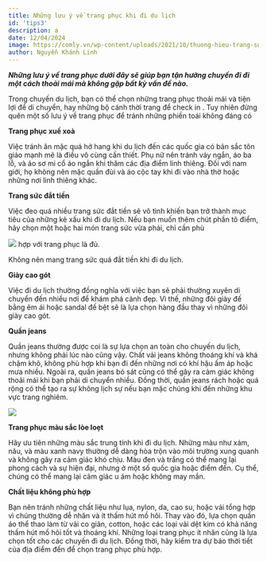 ```yaml
---
title: Những lưu ý về trang phục khi đi du lịch
id: 'tips3'
description: a
date: 12/04/2024
image: https://comly.vn/wp-content/uploads/2021/10/thuong-hieu-trang-suc.jpeg
author: Nguyễn Khánh Linh
---
```


_**Những lưu ý về trang phục dưới đây sẽ giúp bạn tận hưởng chuyến đi đi một cách thoải mái mà không gặp bất kỳ vấn đề nào.**_

Trong chuyến du lịch, bạn có thể chọn những trang phục thoải mái và tiện lợi để di chuyển, hay những bộ cánh thời trang để check in . Tuy nhiên đừng quên một số lưu ý về trang phục để tránh những phiền toái không đáng có

**Trang phục xuề xoà**

Việc tránh ăn mặc quá hở hang khi du lịch đến các quốc gia có bản sắc tôn giáo mạnh mẽ là điều vô cùng cần thiết. Phụ nữ nên tránh váy ngắn, áo ba lỗ, và áo sơ mi cổ áo ngắn khi thăm các địa điểm linh thiêng. Đối với nam giới, họ không nên mặc quần đùi và áo cộc tay khi đi vào nhà thờ hoặc những nơi linh thiêng khác.

**Trang sức đắt tiền**

Việc đeo quá nhiều trang sức đắt tiền sẽ vô tình khiến bạn trở thành mục tiêu của những kẻ xấu khi đi du lịch. Nếu bạn muốn thêm chút phần tô điểm, hãy chọn một hoặc hai món trang sức vừa phải, chỉ cần phù

![](https://comly.vn/wp-content/uploads/2021/10/thuong-hieu-trang-suc.jpeg)
hợp với trang phục là đủ.

Không nên mang trang sức quá đắt tiền khi đi du lịch.

**Giày cao gót**

Việc đi du lịch thường đồng nghĩa với việc bạn sẽ phải thường xuyên di chuyển đến nhiều nơi để khám phá cảnh đẹp. Vì thế, những đôi giày đế bằng êm ái hoặc sandal đế bệt sẽ là lựa chọn hàng đầu thay vì những đôi giày cao gót.

**Quần jeans**

Quần jeans thường được coi là sự lựa chọn an toàn cho chuyến du lịch, nhưng không phải lúc nào cũng vậy. Chất vải jeans không thoáng khí và khá chậm khô, không phù hợp khi bạn đi đến những nơi có khí hậu ấm áp hoặc mưa nhiều. Ngoài ra, quần jeans bó sát cũng có thể gây ra cảm giác không thoải mái khi bạn phải di chuyển nhiều. Đồng thời, quần jeans rách hoặc quá rộng có thể tạo ra sự không lịch sự nếu bạn mặc chúng khi đến những khu vực trang nghiêm.

![](https://www.vfestival.vn/wp-content/uploads/2019/06/trang-phuc-di-du-lich-cho-phai-dep-xinh-khoi-ban-2.jpg)

**Trang phục màu sắc lòe loẹt**

Hãy ưu tiên những màu sắc trung tính khi đi du lịch. Những màu như xám, nâu, và màu xanh navy thường dễ dàng hòa trộn vào môi trường xung quanh và không gây ra cảm giác khó chịu. Màu đen và trắng có thể mang lại phong cách và sự hiện đại, nhưng ở một số quốc gia hoặc điểm đến. Cụ thể, chúng có thể mang lại cảm giác u ám hoặc không may mắn.

**Chất liệu không phù hợp**

Bạn nên tránh những chất liệu như lụa, nylon, da, cao su, hoặc vải tổng hợp vì chúng thường dễ nhăn và ít thấm hút mồ hôi. Thay vào đó, lựa chọn quần áo thể thao làm từ vải co giãn, cotton, hoặc các loại vải dệt kim có khả năng thấm hút mồ hôi tốt và thoáng khí. Những loại trang phục ít nhăn cũng là lựa chọn tốt cho các chuyến đi du lịch. Đồng thời, hãy kiểm tra dự báo thời tiết của địa điểm đến để chọn trang phục phù hợp.
